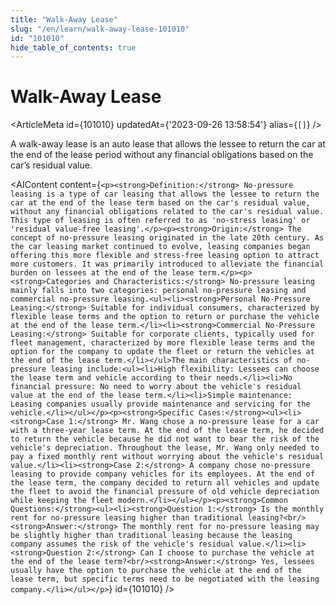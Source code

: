 ```yaml
---
title: "Walk-Away Lease"
slug: "/en/learn/walk-away-lease-101010"
id: "101010"
hide_table_of_contents: true
---
```



# Walk-Away Lease

<ArticleMeta id={101010} updatedAt={'2023-09-26 13:58:54'} alias={`[]`} />
<div className='border-solid border-b border-t-0 my-4 border-[var(--ifm-color-gray-300)]' />

A walk-away lease is an auto lease that allows the lessee to return the car at the end of the lease period without any financial obligations based on the car’s residual value.

<AIContent content={`<p><strong>Definition:</strong> No-pressure leasing is a type of car leasing that allows the lessee to return the car at the end of the lease term based on the car's residual value, without any financial obligations related to the car's residual value. This type of leasing is often referred to as 'no-stress leasing' or 'residual value-free leasing'.</p><p><strong>Origin:</strong> The concept of no-pressure leasing originated in the late 20th century. As the car leasing market continued to evolve, leasing companies began offering this more flexible and stress-free leasing option to attract more customers. It was primarily introduced to alleviate the financial burden on lessees at the end of the lease term.</p><p><strong>Categories and Characteristics:</strong> No-pressure leasing mainly falls into two categories: personal no-pressure leasing and commercial no-pressure leasing.<ul><li><strong>Personal No-Pressure Leasing:</strong> Suitable for individual consumers, characterized by flexible lease terms and the option to return or purchase the vehicle at the end of the lease term.</li><li><strong>Commercial No-Pressure Leasing:</strong> Suitable for corporate clients, typically used for fleet management, characterized by more flexible lease terms and the option for the company to update the fleet or return the vehicles at the end of the lease term.</li></ul>The main characteristics of no-pressure leasing include:<ul><li>High flexibility: Lessees can choose the lease term and vehicle according to their needs.</li><li>No financial pressure: No need to worry about the vehicle's residual value at the end of the lease term.</li><li>Simple maintenance: Leasing companies usually provide maintenance and servicing for the vehicle.</li></ul></p><p><strong>Specific Cases:</strong><ul><li><strong>Case 1:</strong> Mr. Wang chose a no-pressure lease for a car with a three-year lease term. At the end of the lease term, he decided to return the vehicle because he did not want to bear the risk of the vehicle's depreciation. Throughout the lease, Mr. Wang only needed to pay a fixed monthly rent without worrying about the vehicle's residual value.</li><li><strong>Case 2:</strong> A company chose no-pressure leasing to provide company vehicles for its employees. At the end of the lease term, the company decided to return all vehicles and update the fleet to avoid the financial pressure of old vehicle depreciation while keeping the fleet modern.</li></ul></p><p><strong>Common Questions:</strong><ul><li><strong>Question 1:</strong> Is the monthly rent for no-pressure leasing higher than traditional leasing?<br/><strong>Answer:</strong> The monthly rent for no-pressure leasing may be slightly higher than traditional leasing because the leasing company assumes the risk of the vehicle's residual value.</li><li><strong>Question 2:</strong> Can I choose to purchase the vehicle at the end of the lease term?<br/><strong>Answer:</strong> Yes, lessees usually have the option to purchase the vehicle at the end of the lease term, but specific terms need to be negotiated with the leasing company.</li></ul></p>`} id={101010} />
